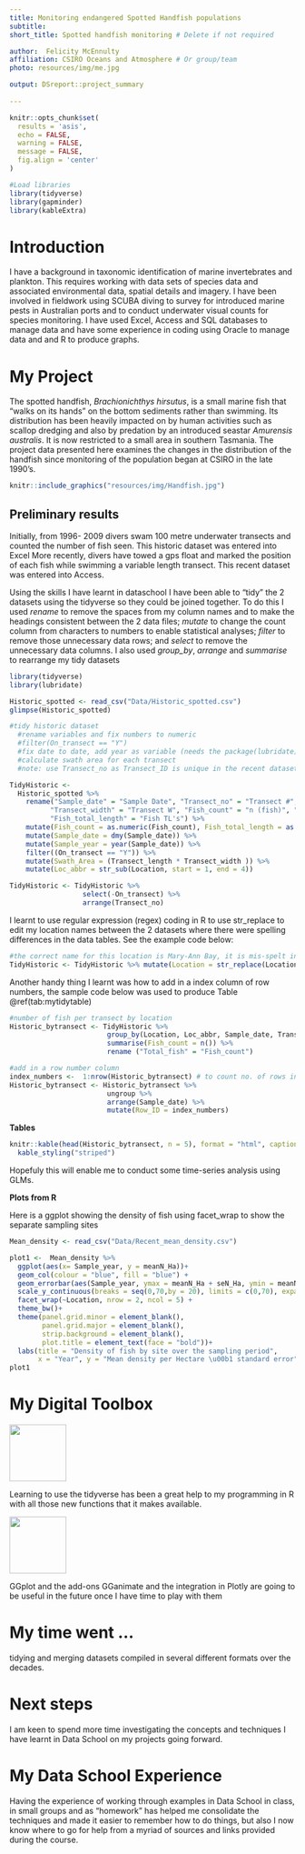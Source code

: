 ```yaml
---
title: Monitoring endangered Spotted Handfish populations
subtitle: 
short_title: Spotted handfish monitoring # Delete if not required

author:  Felicity McEnnulty
affiliation: CSIRO Oceans and Atmosphere # Or group/team
photo: resources/img/me.jpg

output: DSreport::project_summary
          
---
```

```r
knitr::opts_chunk$set(
  results = 'asis',
  echo = FALSE,
  warning = FALSE,
  message = FALSE,
  fig.align = 'center'
)

#Load libraries
library(tidyverse)
library(gapminder)
library(kableExtra)
```


# Introduction
I have a background in taxonomic identification of marine invertebrates and plankton. This requires working with data sets of species data and associated environmental data, spatial details and imagery. I have been involved in fieldwork using SCUBA diving to survey for introduced marine pests in Australian ports and to conduct underwater visual counts for species monitoring. I have used Excel, Access and SQL databases to manage data and have some experience in coding using Oracle to manage data and and R to produce graphs.


# My Project

The spotted handfish, _Brachionichthys hirsutus_, is a small marine fish that "walks on its hands" on the bottom sediments rather than swimming. Its distribution has been heavily impacted on by human activities such as scallop dredging and also by predation by an introduced seastar _Amurensis australis_. It is now restricted to a small area in southern Tasmania. The project data presented here examines the changes in the distribution of the handfish since monitoring of the population began at CSIRO in the late 1990's.

```r
knitr::include_graphics("resources/img/Handfish.jpg")
```


## Preliminary results
Initially, from 1996- 2009 divers swam 100 metre underwater transects and counted the number of fish seen. This historic dataset was entered into Excel More recently, divers have towed a gps float and marked the position of each fish while swimming a variable length transect. This recent dataset was entered into Access.

Using the skills I have learnt in dataschool I have been able to "tidy" the 2 datasets using the tidyverse so they could be joined together. To do this I used *rename* to remove the spaces from my column names and to make the headings consistent between the 2 data files; *mutate* to change the count column from characters to numbers to enable statistical analyses; *filter* to remove those unnecessary data rows; and *select* to remove the unnecessary data columns. I also used *group_by*, *arrange* and *summarise* to rearrange my tidy datasets


```r
library(tidyverse)
library(lubridate)

Historic_spotted <- read_csv("Data/Historic_spotted.csv")
glimpse(Historic_spotted)

#tidy historic dataset 
  #rename variables and fix numbers to numeric
  #filter(On_transect == "Y")
  #fix date to date, add year as variable (needs the package(lubridate))
  #calculate swath area for each transect
  #note: use Transect_no as Transect_ID is unique in the recent dataset

TidyHistoric <- 
  Historic_spotted %>% 
    rename("Sample_date" = "Sample Date", "Transect_no" = "Transect #", "Transect_length" = "Transect L", 
          "Transect_width" = "Transect W", "Fish_count" = "n (fish)", "On_transect" = "On Transect", 
          "Fish_total_length" = "Fish TL's") %>% 
    mutate(Fish_count = as.numeric(Fish_count), Fish_total_length = as.numeric(Fish_total_length)) %>%
    mutate(Sample_date = dmy(Sample_date)) %>% 
    mutate(Sample_year = year(Sample_date)) %>% 
    filter((On_transect == "Y")) %>% 
    mutate(Swath_Area = (Transect_length * Transect_width )) %>% 
    mutate(Loc_abbr = str_sub(Location, start = 1, end = 4))

TidyHistoric <- TidyHistoric %>% 
                  select(-On_transect) %>%
                  arrange(Transect_no)
```

I learnt to use regular expression (regex) coding in R to use str_replace to edit my location names between the 2 datasets where there were spelling differences in the data tables. See the example code below:
```r
#the correct name for this location is Mary-Ann Bay, it is mis-spelt in the historic dataset
TidyHistoric <- TidyHistoric %>% mutate(Location = str_replace(Location,'Mary-Anne Bay', "Mary-Ann Bay"))
```

Another handy thing I learnt was how to add in a index column of row numbers, the sample code below was used to produce Table \@ref(tab:mytidytable) 
```r
#number of fish per transect by location
Historic_bytransect <- TidyHistoric %>% 
                        group_by(Location, Loc_abbr, Sample_date, Transect_no, Swath_Area) %>% 
                        summarise(Fish_count = n()) %>% 
                        rename ("Total_fish" = "Fish_count")
```

```r

#add in a row number column
index_numbers <-  1:nrow(Historic_bytransect) # to count no. of rows in data frame
Historic_bytransect <- Historic_bytransect %>% 
                        ungroup %>% 
                        arrange(Sample_date) %>% 
                        mutate(Row_ID = index_numbers)
```


**Tables**
```r
knitr::kable(head(Historic_bytransect, n = 5), format = "html", caption = "A tidy data table with row numbers") %>% 
  kable_styling("striped")
```

Hopefuly this will enable me to conduct some time-series analysis using GLMs.


**Plots from R**

Here is a ggplot showing the density of fish using facet_wrap to show the separate sampling sites

```r

Mean_density <- read_csv("Data/Recent_mean_density.csv") 

plot1 <-  Mean_density %>% 
  ggplot(aes(x= Sample_year, y = meanN_Ha))+
  geom_col(colour = "blue", fill = "blue") +
  geom_errorbar(aes(Sample_year, ymax = meanN_Ha + seN_Ha, ymin = meanN_Ha - seN_Ha )) +
  scale_y_continuous(breaks = seq(0,70,by = 20), limits = c(0,70), expand = c(0,0)) + 
  facet_wrap(~Location, nrow = 2, ncol = 5) +
  theme_bw()+
  theme(panel.grid.minor = element_blank(),
        panel.grid.major = element_blank(),
        strip.background = element_blank(),
        plot.title = element_text(face = "bold"))+
  labs(title = "Density of fish by site over the sampling period",
       x = "Year", y = "Mean density per Hectare \u00b1 standard error")
plot1
```


# My Digital Toolbox

![](resources/img/tidyverse.png){width=100px}

Learning to use the tidyverse has been a great help to my programming in R with all those new functions that it makes available. 

![](https://raw.githubusercontent.com/tidyverse/ggplot2/master/man/figures/logo.png){.pull-right width=100px}

GGplot and the add-ons GGanimate and the integration in Plotly are going to be useful in the future once I have time to play with them

# My time went ...
tidying and merging datasets compiled in several different formats over the decades.

# Next steps

I am keen to spend more time investigating the concepts and techniques I have learnt in Data School on my projects going forward.


# My Data School Experience
Having the experience of working through examples in Data School in class, in small groups and as "homework" has helped me consolidate the techniques and made it easier to remember how to do things, but also I now know where to go for help from a myriad of sources and links provided during the course.
